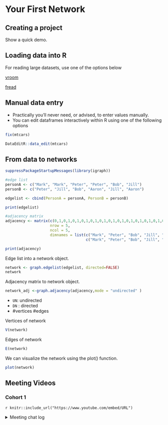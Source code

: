 # Your First Network

## Creating a project

Show a quick demo.

## Loading data into R

For reading large datasets, use one of the options below

[vroom](https://www.tidyverse.org/blog/2019/05/vroom-1-0-0/)

[fread](https://rdatatable.gitlab.io/data.table/reference/fread.html)

## Manual data entry

-   Practically you'll never need, or advised, to enter values manually.
-   You can edit dataframes interactively within R using one of the following options

```r
fix(mtcars)
```

```r
DataEditR::data_edit(mtcars)
```

## From data to networks

```r
suppressPackageStartupMessages(library(igraph))
```

```r
#edge list
personA <- c("Mark", "Mark", "Peter", "Peter", "Bob", "Jill")
personB <- c("Peter", "Jill", "Bob", "Aaron", "Jill", "Aaron")

edgelist <- cbind(PersonA = personA, PersonB = personB)

print(edgelist)

#adjacency matrix
adjacency <- matrix(c(0,1,0,1,0,1,0,1,0,1,0,1,0,1,0,1,0,1,0,1,0,1,0,1,0),
                    nrow = 5,
                    ncol = 5,
                    dimnames = list(c("Mark", "Peter", "Bob", "Jill", "Aaron"),
                                    c("Mark", "Peter", "Bob", "Jill", "Aaron")))

print(adjacency)
```

Edge list into a network object.

```r
network <- graph.edgelist(edgelist, directed=FALSE)
network
```

Adjacency matrix to network object.

```r
network_adj <-graph.adjacency(adjacency,mode = "undirected" )
```

-   `UN`: undirected
-   `DN` : directed
-   #vertices #edges

Vertices of network

```r
V(network)
```

Edges of network

```r
E(network)
```

We can visualize the network using the plot() function.

```r
plot(network)
```

## Meeting Videos

### Cohort 1

`r knitr::include_url("https://www.youtube.com/embed/URL")`

<details>
<summary> Meeting chat log </summary>

```
LOG
```
</details>
